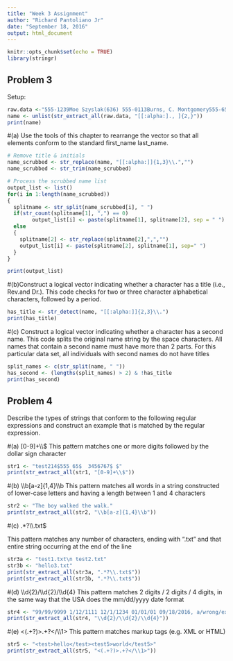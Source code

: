 ```yaml
---
title: "Week 3 Assignment"
author: "Richard Pantoliano Jr"
date: "September 18, 2016"
output: html_document
---
```


```r
knitr::opts_chunk$set(echo = TRUE)
library(stringr)
```

## Problem 3
Setup:
```r
raw.data <-"555-1239Moe Szyslak(636) 555-0113Burns, C. Montgomery555-6542Rev. Timothy Lovejoy555 8904Ned Flanders636-555-3226Simpson, Homer5553642Dr. Julius Hibbert"
name <- unlist(str_extract_all(raw.data, "[[:alpha:]., ]{2,}"))
print(name)
```
#(a) Use the tools of this chapter to rearrange the vector so that all elements conform to the standard first_name last_name.
```r
# Remove title & initials
name_scrubbed <- str_replace(name, "[[:alpha:]]{1,3}\\.","")
name_scrubbed <- str_trim(name_scrubbed)

# Process the scrubbed name list
output_list <- list()
for(i in 1:length(name_scrubbed))
{
  splitname <- str_split(name_scrubbed[i], " ")
  if(str_count(splitname[1], ",") == 0)
        output_list[i] <- paste(splitname[1], splitname[2], sep = " ")
  else
  {
    splitname[2] <- str_replace(splitname[2],",","")
    output_list[i] <- paste(splitname[2], splitname[1], sep=" ")
  }
}

print(output_list)
```

#(b)Construct a logical vector indicating whether a character has a title (i.e., Rev.and Dr.).
This code checks for two or three character alphabetical characters, followed by a period.
```r
has_title <- str_detect(name, "[[:alpha:]]{2,3}\\.")
print(has_title)
```
#(c) Construct a logical vector indicating whether a character has a second name.
This code splits the original name string by the space characters.  All names that contain a second name must have more than 2 parts.  For this particular data set, all individuals with second names do not have titles 
```r
split_names <- c(str_split(name, " "))
has_second <- (lengths(split_names) > 2) & !has_title
print(has_second)
```

## Problem 4
Describe the types of strings that conform to the following regular expressions and
construct an example that is matched by the regular expression.

#(a) [0-9]+\\\\$
This pattern matches one or more digits followed by the dollar sign character
```r
str1 <- "test214$555 65$  3456767$ $"
print(str_extract_all(str1, "[0-9]+\\$"))
```

#(b) \\\\b[a-z]{1,4}\\\\b
This pattern matches all words in a string constructed of lower-case letters and having a length between 1 and 4 characters
```r
str2 <- "The boy walked the walk."
print(str_extract_all(str2, "\\b[a-z]{1,4}\\b"))
```

#(c) .*?\\\\.txt$

This pattern matches any number of characters, ending with ".txt" and that entire string occurring at the end of the line

```r
str3a <- "test1.txt\n test2.txt"
str3b <- "hello3.txt"
print(str_extract_all(str3a, ".*?\\.txt$"))
print(str_extract_all(str3b, ".*?\\.txt$"))
```

#(d) \\\\d{2}/\\\\d{2}/\\\\d{4}
This pattern matches 2 digits / 2 digits / 4 digits, in the same way that the USA does the mm/dd/yyyy date format
```r
str4 <- "99/99/9999 1/12/1111 12/1/1234 01/01/01 09/18/2016, a/wrong/example"
print(str_extract_all(str4, "\\d{2}/\\d{2}/\\d{4}"))
```

#(e) <(.+?)>.+?</\\\\1>
This pattern matches markup tags (e.g. XML or HTML)
```r
str5 <- "<test>hello</test><test5>world</test5>"
print(str_extract_all(str5, "<(.+?)>.+?</\\1>"))
```
